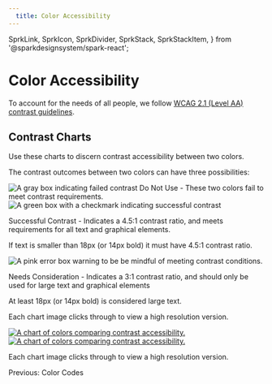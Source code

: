 ```yaml
---
  title: Color Accessibility
---
```







  SprkLink,
  SprkIcon,
  SprkDivider,
  SprkStack,
  SprkStackItem,
} from '@sparkdesignsystem/spark-react';

# Color Accessibility
  To account for the needs of all people, we follow [WCAG 2.1 (Level AA) contrast guidelines](https://www.w3.org/TR/WCAG21/).

## Contrast Charts
Use these charts to discern contrast accessibility between two colors.

<p class="sprk-b-TypeBodyTwo sprk-u-mbl sprk-u-Measure">
  The contrast outcomes between two colors can have three possibilities:
</p>


<SprkStack splitAt="tiny" additionalClasses="sprk-u-mbm sprk-u-Measure">
  <SprkStackItem additionalClasses="sprk-o-Stack__item--fourth@xs sprk-o-Stack__item--center-column sprk-u-TextAlign--center">
    <img src={grayBox}  alt="A gray box indicating failed contrast"/>
  </SprkStackItem>
  <SprkStackItem additionalClasses="sprk-o-Stack__item--three-fourths@xs sprk-o-Stack__item--center-column">
    <span class="sprk-u-FontWeight--bold">Do Not Use</span> - These two colors fail to meet contrast requirements.
  </SprkStackItem>
</SprkStack>
<SprkDivider element="span" additionalClasses="sprk-u-Measure sprk-u-mvl"/>
<SprkStack splitAt="tiny" additionalClasses="sprk-u-mbm sprk-u-Measure">
  <SprkStackItem additionalClasses="sprk-o-Stack__item--fourth@xs sprk-o-Stack__item--center-column sprk-u-TextAlign--center">
    <img src={greenBox}  alt="A green box with a checkmark indicating successful contrast"/>
  </SprkStackItem>
  <SprkStackItem additionalClasses="sprk-o-Stack__item--three-fourths@xs sprk-o-Stack__item--center-column">
    <p>
      <span class="sprk-u-FontWeight--bold">Successful Contrast</span> - Indicates a 4.5:1 contrast ratio, and meets requirements for all text and graphical elements.
    </p>
    <p class="sprk-b-TypeBodyTwo sprk-u-mbn sprk-u-Measure">
      If text is smaller than 18px (or 14px bold) it must have 4.5:1 contrast ratio.
    </p>
  </SprkStackItem>
</SprkStack>
<SprkDivider element="span" additionalClasses="sprk-u-Measure sprk-u-mvl"/>
<SprkStack splitAt="tiny" additionalClasses="sprk-u-mbm sprk-u-Measure">
  <SprkStackItem additionalClasses="sprk-o-Stack__item--fourth@xs sprk-o-Stack__item--center-column sprk-u-TextAlign--center">
    <img src={pinkBox}  alt="A pink error box warning to be be mindful of meeting contrast conditions."/>
  </SprkStackItem>
  <SprkStackItem additionalClasses="sprk-o-Stack__item--three-fourths@xs sprk-o-Stack__item--center-column">
    <p>
      <span class="sprk-u-FontWeight--bold">Needs Consideration</span> - Indicates a 3:1 contrast ratio, and should only be used for large text and graphical elements
    </p>
    <p class="sprk-b-TypeBodyTwo sprk-u-mbn sprk-u-Measure">
      At least 18px (or 14px bold) is considered large text.
    </p>
  </SprkStackItem>
</SprkStack>
<SprkDivider element="span" additionalClasses="sprk-u-Measure sprk-u-mvl"/>

<p class="sprk-u-FontWeight--bold sprk-u-mvh sprk-u-Measure">Each chart image clicks through to view a high resolution version.</p>

<a href={chart1HighRes} class="sbdocs-a sprk-u-Measure">
  <img
    srcset={accessibilityChart1Set}
    src={accessibilityChart1}
    sizes="(min-width: 1680px) 1680px,
           (min-width: 1120px) 1120px,
           560px"
    class="sprk-u-mbm"
    alt="A chart of colors comparing contrast accessibility."/>
</a>
<a href={chart2HighRes} class="sbdocs-a sprk-u-Measure">
  <img
    srcset={accessibilityChart2Set}
    src={accessibilityChart2}
    sizes="(min-width: 1680px) 1680px,
           (min-width: 1120px) 1120px,
           560px"
    class="sprk-u-mbh"
    alt="A chart of colors comparing contrast accessibility."/>
</a>

<p class="sprk-u-FontWeight--bold sprk-u-mbh sprk-u-Measure sprk-u-mbl">Each chart image clicks through to view a high resolution version.</p>

<SprkDivider element="span" additionalClasses="sprk-u-mbl"/>
<SprkLink
  element="a"
  href="/using-spark/foundations/color-codes"
  variant="has-icon"
>
  <SprkIcon
    additionalClasses="
      sprk-u-mrs
      sprk-c-Icon--m
      sprk-c-Icon--stroke-current-color"
    iconName="arrow-left"
  />
  Previous: Color Codes
</SprkLink>